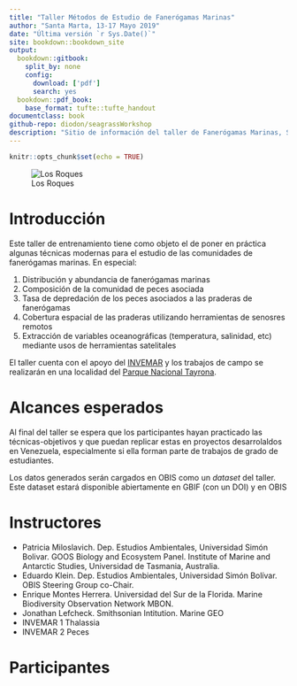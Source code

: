 ```yaml
--- 
title: "Taller Métodos de Estudio de Fanerógamas Marinas"
author: "Santa Marta, 13-17 Mayo 2019"
date: "Última versión `r Sys.Date()`"
site: bookdown::bookdown_site
output:  
  bookdown::gitbook:
    split_by: none
    config: 
      download: ['pdf']
      search: yes
  bookdown::pdf_book:
    base_format: tufte::tufte_handout
documentclass: book
github-repo: diodon/seagrassWorkshop
description: "Sitio de información del taller de Fanerógamas Marinas, Santa Marta 13-17 Mayo 2019"
---
```



```r
knitr::opts_chunk$set(echo = TRUE)
```


![Los Roques](images/seagrass01.jpg)

# Introducción

Este taller de entrenamiento tiene como objeto el de poner en práctica algunas técnicas modernas para el estudio de las comunidades de fanerógamas marinas. En especial: 

1. Distribución y abundancia  de fanerógamas marinas
2. Composición de la comunidad de peces asociada
3. Tasa de depredación de los peces asociados a las praderas de fanerógamas
4. Cobertura espacial de las praderas utilizando herramientas de senosres remotos
5. Extracción de variables oceanográficas (temperatura, salinidad, etc) mediante usos de herramientas satelitales

El taller cuenta con el apoyo del [INVEMAR](http://www.invemar.org.co) y los trabajos de campo se realizarán en una localidad del [Parque Nacional Tayrona](http://www.parquesnacionales.gov.co/portal/es/ecoturismo/region-caribe/parque-nacional-natural-tayrona/).


# Alcances esperados

Al final del taller se espera que los participantes hayan practicado las técnicas-objetivos y que puedan replicar estas en proyectos desarrolaldos en Venezuela, especialmente si ella forman parte de trabajos de grado de estudiantes.

Los datos generados serán cargados en OBIS como un *dataset* del taller. Este dataset estará disponible abiertamente en GBIF (con un DOI) y en OBIS

# Instructores

- Patricia Miloslavich. Dep. Estudios Ambientales, Universidad Simón Bolivar. GOOS Biology and Ecosystem Panel. Institute of Marine and Antarctic Studies, Universidad de Tasmania, Australia.
- Eduardo Klein. Dep. Estudios Ambientales, Universidad Simón Bolívar. OBIS Steering Group co-Chair.
- Enrique Montes Herrera. Universidad del Sur de la Florida. Marine Biodiversity Observation Network MBON. 
- Jonathan Lefcheck. Smithsonian Intitution. Marine GEO
- INVEMAR 1 Thalassia
- INVEMAR 2 Peces


# Participantes

   